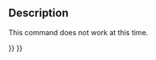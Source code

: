 <languages/>

{{Docnav
|[[Std_MacroStopDebug|MacroStopDebug]]
|[[Std_MacroStepInto|MacroStepInto]]
|[[Std_Macro_Menu|Std Macro Menu]]
|IconL=Std_MacroStopDebug.svg
|IconR=
|IconC=Freecad.svg
}}

<div class="mw-translate-fuzzy">
<!--Empty=1 to suppress icon-->
{{GuiCommand
|Name=Std MacroStepOver
|Empty=1
|MenuLocation=Macro → Step over
|Workbenches=All
|Shortcut={{KEY|F10}}
|SeeAlso=[[Std_MacroStepInto|Std MacroStepInto]], [[Std_ToggleBreakpoint|Std ToggleBreakpoint]]
}}
</div>

==Description==

This command does not work at this time.


{{Docnav
|[[Std_MacroStopDebug|MacroStopDebug]]
|[[Std_MacroStepInto|MacroStepInto]]
|[[Std_Macro_Menu|Std Macro Menu]]
|IconL=Std_MacroStopDebug.svg
|IconR=
|IconC=Freecad.svg
}}

{{Std_Base_navi{{#translation:}}}}
{{Userdocnavi{{#translation:}}}}
